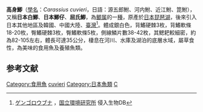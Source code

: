 {{Speciesbox
| image = Carassius cuvieri by OpenCage.jpg
| image_alt = Japanese (white) crucian carp
| image_caption = 
| status = 
| status_system = 
| genus = Carassius
| species = cuvieri
| display_parents = 3
| authority = [[Coenraad_Jacob_Temminck|Temminck]] & [[Hermann_Schlegel|Schlegel]], 1846<ref>{{FishBase_species|genus=Carassius|species=cuvieri|year=2011|month=12}}</ref>
| synonyms = 
*''C. auratus caviers'' <small>Temminck & Schlegel, 184</small>
*''C. auratus cuvieri'' <small>Temminck & Schlegel, 1846</small>
*''C. carassius cuvieri'' <small>Temminck & Schlegel, 1846</small>
}}

'''高身鯽'''（[[學名|學名]]：''Carassius cuvieri''，日語：源五郎鮒、河内鮒、近江鮒、箆鮒），又稱'''日本白鯽'''、'''日本鯽仔'''、'''屈氏鯽'''，為[[鲫属|鲫属]]的一[[種|種]]，原產於[[日本|日本]][[琵琶湖|琵琶湖]]，後來引入日本其他地區及韓國、中國大陸、[[臺灣|臺灣]]<ref name="Idb">[http://www.nies.go.jp/biodiversity/invasive/DB/detail/50540.html ゲンゴロウブナ] {{Wayback|url=http://www.nies.go.jp/biodiversity/invasive/DB/detail/50540.html |date=20191020044529 }}，[[国立環境研究所|国立環境研究所]] 侵入生物DB</ref>。體成銀白色，背鰭硬棘3枚，背鰭軟條18-20枚，臀鰭硬棘3枚，臀鰭軟條5枚，側線鱗片數38-42枚，其鰓耙較細密，約為82-105左右，體長可達35公分，棲息在河川、水庫及湖泊的底層水域，屬草食性，為美味的食用魚及養殖魚類。

==参考文献==
{{reflist}}
{{Taxonbar|from=Q1090973}}

[[Category:食用魚|Category:食用魚]]
[[Category:鲫属|cuvieri]]
[[Category:日本魚類|Category:日本魚類]]
[[Category:1846年描述的魚類|C]]